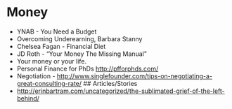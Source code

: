 # Money 
- YNAB - You Need a Budget 
- Overcoming Underearning, Barbara Stanny 
- Chelsea Fagan - Financial Diet
- JD Roth - “Your Money The Missing Manual” 
- Your money or your life. 
- Personal Finance for PhDs [http://pfforphds.com/](http://pfforphds.com/)
- Negotiation - [http://www.singlefounder.com/tips-on-negotiating-a-great-consulting-rate/](http://www.singlefounder.com/tips-on-negotiating-a-great-consulting-rate/)
## Articles/Stories 
- [http://erinbartram.com/uncategorized/the-sublimated-grief-of-the-left-behind/](http://erinbartram.com/uncategorized/the-sublimated-grief-of-the-left-behind/)